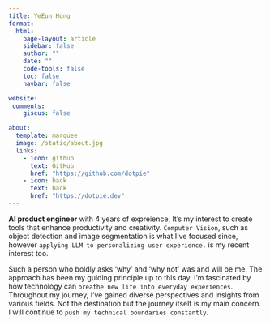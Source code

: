 ```yaml
---
title: YeEun Hong
format:
  html:
    page-layout: article
    sidebar: false
    author: ""
    date: ""
    code-tools: false
    toc: false
    navbar: false

website:
 comments:
    giscus: false

about:
  template: marquee
  image: /static/about.jpg
  links:
    - icon: github
      text: GitHub
      href: "https://github.com/dotpie"
    - icon: back
      text: back
      href: "https://dotpie.dev"
---
```



<p>
  **AI product engineer** with 4 years of expreience, It's my interest to create tools that enhance productivity and creativity.
  `Computer Vision`, such as object detection and image segmentation is what I've focused since,
  however `applying LLM to personalizing user experience.` is my recent interest too.
</p>

<p>
  Such a person who boldly asks 'why' and 'why not' was and will be me. The approach has been my guiding principle up to this day.
  I'm fascinated by how technology can `breathe new life into everyday experiences`.
  Throughout my journey, I've gained diverse perspectives and insights from various fields.
  Not the destination but the journey itself is my main concern. I will continue to `push my technical boundaries constantly`.
</p>

<br/>
